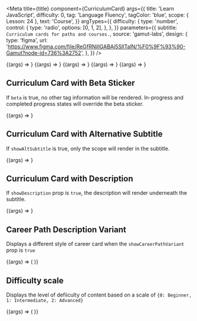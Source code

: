 
<Meta
  title={title}
  component={CurriculumCard}
  args={{
    title: 'Learn JavaScript',
    difficulty: 0,
    tag: 'Language Fluency',
    tagColor: 'blue',
    scope: { Lesson: 24 },
    text: 'Course',
  }}
  argTypes={{
    difficulty: {
      type: 'number',
      control: {
        type: 'radio',
        options: [0, 1, 2],
      },
    },
  }}
  parameters={{
    subtitle: `Curriculum cards for paths and courses.`,
    source: 'gamut-labs',
    design: {
      type: 'figma',
      url:
        'https://www.figma.com/file/ReGfRNillGABAj5SlITalN/%F0%9F%93%90-Gamut?node-id=736%3A2752',
    },
  }}
/>

<Canvas withSource="open">
  <Story name="Curriculum Card">{(args) => <CurriculumCard {...args} />}</Story>
</Canvas>

<Props story="Curriculum Card" />

<Canvas withSource="closed">
  <Story
    name="Curriculum Card with Image"
    args={{
      text: 'Career Path',
      title: 'Front-End Engineer',
      image:
        'https://static-assets.codecademy.com/components/curriculum/path/front-end-engineer-career-path/curriculum-card.svg',
      isFullSize: true,
      scope: { Lesson: 94 },
      color: 'pink',
      tag: 'Job Essentials',
      showProLogo: true,
    }}
  >
    {(args) => <CurriculumCard {...args} />}
  </Story>
</Canvas>

<Canvas withSource="closed">
  <Story
    name="Curriculum Card Enrolled"
    args={{
      progressState: 'inProgress',
    }}
  >
    {(args) => <CurriculumCard {...args} />}
  </Story>
</Canvas>

<Canvas withSource="closed">
  <Story
    name="Curriculum Card In Progress"
    args={{
      progressState: 'inProgress',
      footerTextVariant: 'inProgress',
    }}
  >
    {(args) => <CurriculumCard {...args} />}
  </Story>
</Canvas>

<Canvas withSource="closed">
  <Story
    name="Curriculum Card Completed"
    args={{
      progressState: 'completed',
    }}
  >
    {(args) => <CurriculumCard {...args} />}
  </Story>
</Canvas>

## Curriculum Card with Beta Sticker

If `beta` is true, no other tag information will be rendered. In-progress and completed progress states will override the beta sticker.

<Canvas>
  <Story
    name="Curriculum Card Beta"
    args={{
      beta: true,
    }}
  >
    {(args) => <CurriculumCard {...args} />}
  </Story>
</Canvas>

## Curriculum Card with Alternative Subtitle

If `showAltSubtitle` is true, only the scope will render in the subtitle.

<Canvas>
  <Story
    name="Curriculum Card Alternative Subtitle"
    args={{
      showAltSubtitle: true,
      scope: {
        Lesson: 25,
        Quiz: 30,
        article: 100,
      },
    }}
  >
    {(args) => <CurriculumCard {...args} />}
  </Story>
</Canvas>

## Curriculum Card with Description

If `showDescription` prop is `true`, the description will render underneath the subtitle.

<Canvas>
  <Story
    name="Curriculum Card with Description"
    args={{
      scope: {
        Lesson: 25,
        Quiz: 30,
        article: 100,
      },
      description:
        'Some description text can give the user more information on the curriculum.',
      showDescription: true,
    }}
  >
    {(args) => <CurriculumCard {...args} />}
  </Story>
</Canvas>

## Career Path Description Variant

Displays a different style of career card when the `showCareerPathVariant` prop is `true`

<Canvas withSource="closed">
  <Story
    name="Career Path Variant"
    args={{
      text: 'Career Path',
      title: 'Front-End Engineer',
      description:
        'Front-end engineers work with closely with Designers to make websites beautiful, functional, and fast.',
      image:
        'https://static-assets.codecademy.com/components/curriculum/path/front-end-engineer-career-path/curriculum-card.svg',
      isFullSize: true,
      scope: { Lesson: 94 },
      color: 'pink',
      tag: 'Job Essentials',
      showProLogo: true,
      showCareerPathVariant: true,
    }}
  >
    {(args) => (
      <LayoutGrid columnGap={24}>
        <Column size={4}>
          <CurriculumCard {...args} />
        </Column>
        <Column size={4}>
          <CurriculumCard
            {...args}
            progressState="inProgress"
            image="https://static-assets.codecademy.com/components/curriculum/path/front-end-engineer-career-path/curriculum-card-inProgress.svg"
          />
        </Column>
        <Column size={4}>
          <CurriculumCard
            {...args}
            progressState="completed"
            image="https://static-assets.codecademy.com/components/curriculum/path/front-end-engineer-career-path/curriculum-card-complete.svg"
          />
        </Column>
      </LayoutGrid>
    )}
  </Story>
</Canvas>

## Difficulty scale

Displays the level of defiiculty of content based on a scale of `{0: Beginner, 1: Intermediate, 2: Advanced}`

<Canvas withSource="closed">
  <Story
    name="Difficulty scale"
    args={{
      width: 10,
      height: 10,
      borderRadious: 10,
    }}
  >
    {(args) => (
      <LayoutGrid columnGap={24}>
        <Column size={4} display="flex" alignItems="center" fontSize={14}>
          <ContentDifficulty {...args} />
        </Column>
        <Column size={4} display="flex" alignItems="center" fontSize={14}>
          <ContentDifficulty {...args} difficulty={1} />
        </Column>
        <Column size={4} display="flex" alignItems="center" fontSize={14}>
          <ContentDifficulty {...args} difficulty={2} />
        </Column>
      </LayoutGrid>
    )}
  </Story>
</Canvas>
